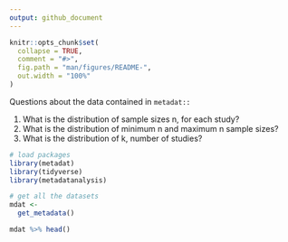 ```yaml
---
output: github_document
---
```


<!-- README.md is generated from README.Rmd. Please edit that file -->

```r
knitr::opts_chunk$set(
  collapse = TRUE,
  comment = "#>",
  fig.path = "man/figures/README-",
  out.width = "100%"
)
```

Questions about the data contained in `metadat::`

1. What is the distribution of sample sizes n, for each study?
2. What is the distribution of minimum n and maximum n sample sizes?
3. What is the distribution of k, number of studies? 

```r
# load packages
library(metadat)
library(tidyverse)
library(metadatanalysis)

```

```r
# get all the datasets
mdat <- 
  get_metadata()

mdat %>% head()
```

